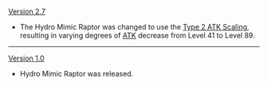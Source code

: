 {{Change History/Header}}
[[Version 2.7]]
* The Hydro Mimic Raptor was changed to use the [[Enemy/Level Scaling#ATK Level Scaling|Type 2 ATK Scaling]], resulting in varying degrees of [[ATK]] decrease from Level 41 to Level 89.
----
[[Version 1.0]]
* Hydro Mimic Raptor was released.